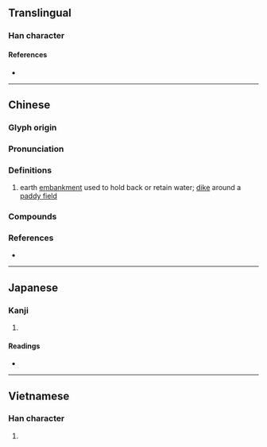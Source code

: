 {{character info}}
==Translingual==

===Han character===
{{Han char|rn=32|rad=土|as=08|sn=11|four=|canj=GOIP|ids=⿰土念}}

====References====
* {{Han ref|kx=0230.150|dkj=05156|dj=0466.250|hdz=10455.070|uh=57DD|ud=22493}}

----

==Chinese==
{{zh-forms}}

===Glyph origin===
{{Han etym}}

===Pronunciation===
{{zh-pron
|m=niàn
|c=nim6,dim3,dim6
|mc=y
|oc=y
|cat=n
}}

===Definitions===
{{zh-hanzi}}

# earth [[embankment]] used to hold back or retain water; [[dike]] around a [[paddy field]]

===Compounds===
{{zh-der|子埝|民埝}}

===References===
* {{R:yue:jyut.net}}

----

==Japanese==

===Kanji===
{{ja-kanji|grade=|rs=土08}}

# {{rfdef|ja|sort=土08}}

====Readings====
* {{ja-readings|on=[[てん]] (ten), [[でう]] (deu), [[ねう]] (neu), [[ねん]] (nen)|kun=[[した]] (shita), [[ます]] (masu), [[おち]] (ochi)}}

----

==Vietnamese==

===Han character===
{{vi-hantu|[[nấm]]|rs=土08}}

# {{rfdef|vi|sort=土08}}